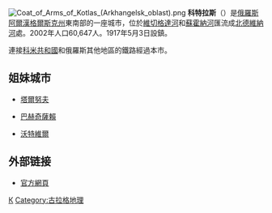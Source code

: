 [[File:Coat_of_Arms_of_Kotlas_(Arkhangelsk_oblast).png|right]]
'''科特拉斯'''（{{lang-ru|Котлас}}）是[[俄羅斯|俄羅斯]][[阿爾漢格爾斯克州|阿爾漢格爾斯克州]]東南部的一座城市，位於[[維切格達河|維切格達河]]和[[蘇霍納河|蘇霍納河]]匯流成[[北德維納河|北德維納河]]處。2002年人口60,647人。1917年5月3日設鎮。

連接[[科米共和國|科米共和國]]和俄羅斯其他地區的鐵路經過本市。

== 姐妹城市 ==
* {{POL}}[[塔爾努夫|塔爾努夫]]
* {{UKR}}[[巴赫奇薩賴|巴赫奇薩賴]]
* {{USA}}[[沃特維爾_(緬因州)|沃特維爾]]

== 外部链接 ==
* [http://kotlas-city.ru/ 官方網頁] {{Wayback|url=http://kotlas-city.ru/ |date=20210123023944 }} {{ru icon}}

{{Cities and towns in Arkhangelsk Oblast}}

[[Category:阿爾漢格爾斯克州城市|К]]
[[Category:古拉格地理|Category:古拉格地理]]